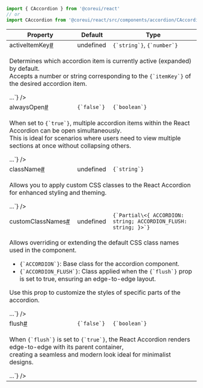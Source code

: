 
```jsx
import { CAccordion } from '@coreui/react'
// or
import CAccordion from '@coreui/react/src/components/accordion/CAccordion'
```

<div className="table-responsive table-api border rounded mb-3">
  <table className="table">
    <thead>
      <tr>
        <th>Property</th>
        <th>Default</th>
        <th>Type</th>
      </tr>
    </thead>
    <tbody>
      <tr id="caccordion-activeItemKey">
        <td className="text-primary fw-semibold">activeItemKey<a href="#caccordion-activeItemKey" aria-label="CAccordion activeItemKey permalink" className="anchor-link after">#</a></td>
        <td>undefined</td>
        <td><code>{`string`}</code>, <code>{`number`}</code></td>
      </tr>
      <tr>
        <td colSpan="3">
          <p>Determines which accordion item is currently active (expanded) by default.<br />
Accepts a number or string corresponding to the <code>{`itemKey`}</code> of the desired accordion item.</p>
        <JSXDocs code={`<CAccordion activeItemKey="1">...</CAccordion>`} />
        </td>
      </tr>
      <tr id="caccordion-alwaysOpen">
        <td className="text-primary fw-semibold">alwaysOpen<a href="#caccordion-alwaysOpen" aria-label="CAccordion alwaysOpen permalink" className="anchor-link after">#</a></td>
        <td><code>{`false`}</code></td>
        <td><code>{`boolean`}</code></td>
      </tr>
      <tr>
        <td colSpan="3">
          <p>When set to <code>{`true`}</code>, multiple accordion items within the React Accordion can be open simultaneously.<br />
This is ideal for scenarios where users need to view multiple sections at once without collapsing others.</p>
        <JSXDocs code={`<CAccordion alwaysOpen>...</CAccordion>`} />
        </td>
      </tr>
      <tr id="caccordion-className">
        <td className="text-primary fw-semibold">className<a href="#caccordion-className" aria-label="CAccordion className permalink" className="anchor-link after">#</a></td>
        <td>undefined</td>
        <td><code>{`string`}</code></td>
      </tr>
      <tr>
        <td colSpan="3">
          <p>Allows you to apply custom CSS classes to the React Accordion for enhanced styling and theming.</p>
        <JSXDocs code={`<CAccordion className="my-custom-accordion">...</CAccordion>`} />
        </td>
      </tr>
      <tr id="caccordion-customClassNames">
        <td className="text-primary fw-semibold">customClassNames<a href="#caccordion-customClassNames" aria-label="CAccordion customClassNames permalink" className="anchor-link after">#</a></td>
        <td>undefined</td>
        <td><code>{`Partial\<{ ACCORDION: string; ACCORDION_FLUSH: string; }>`}</code></td>
      </tr>
      <tr>
        <td colSpan="3">
          <p>Allows overriding or extending the default CSS class names used in the component.</p>
<ul>
<li><code>{`ACCORDION`}</code>: Base class for the accordion component.</li>
<li><code>{`ACCORDION_FLUSH`}</code>: Class applied when the <code>{`flush`}</code> prop is set to true, ensuring an edge-to-edge layout.</li>
</ul>
<p>Use this prop to customize the styles of specific parts of the accordion.</p>
        <JSXDocs code={`const customClasses = {
  ACCORDION: 'custom-accordion',
  ACCORDION_FLUSH: 'custom-accordion-flush'
}
<CAccordion customClassNames={customClasses}>...</CAccordion>`} />
        </td>
      </tr>
      <tr id="caccordion-flush">
        <td className="text-primary fw-semibold">flush<a href="#caccordion-flush" aria-label="CAccordion flush permalink" className="anchor-link after">#</a></td>
        <td><code>{`false`}</code></td>
        <td><code>{`boolean`}</code></td>
      </tr>
      <tr>
        <td colSpan="3">
          <p>When <code>{`flush`}</code> is set to <code>{`true`}</code>, the React Accordion renders edge-to-edge with its parent container,<br />
creating a seamless and modern look ideal for minimalist designs.</p>
        <JSXDocs code={`<CAccordion flush>...</CAccordion>`} />
        </td>
      </tr>
    </tbody>
  </table>
</div>
